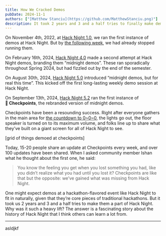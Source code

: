 ```yaml
---
title: How We Cracked Demos
pubDate: 2024-11-1
authors: ["[Matthew Stanciu](https://github.com/MatthewStanciu.png)"]
description: It took 2 years and 3 and a half tries to finally make demos a part of Hack Night. What made it such a heavy lift, and what can others learn from it?
---
```


On November 4th, 2022, at [Hack Night 1.0](https://blog.purduehackers.com/posts/hack-night-1point0), we ran the first instance of demos at Hack Night. But by [the following week](https://events.purduehackers.com/hack-night-11), we had already stopped running them.

On February 16th, 2024, [Hack Night 4.0](https://events.purduehackers.com/hack-night-40) made a second attempt at Hack Night demos, branding them “midnight demos”. These ran sporadically throughout Spring 2024, but had fizzled out by the end of the semester.

On August 30th, 2024, [Hack Night 5.0](https://events.purduehackers.com/hack-night-50) introduced “midnight demos, but for real this time”. This kicked off the first long-lasting weekly demo session at Hack Night.

On September 13th, 2024, [Hack Night 5.2](https://events.purduehackers.com/hack-night-52) ran the first instance of **🏁&nbsp;Checkpoints**, the rebranded version of midnight demos.

Checkpoints have been a resounding success. Right after everyone gathers in the main area for [the countdown to 0\~0\~0](https://youtu.be/i6dzI7AhH40?si=Cb3uobpelj93n7dr), the lights go out, the floor speaker is turned on to its maximum volume, and folks line up to share what they’ve built on a giant screen for all of Hack Night to see.

[grid of things demoed at checkpoints]

Today, 15-20 people share an update at Checkpoints every week, and over 100 updates have been shared. When I asked community member Ishan what he thought about the first one, he said:

> You know the feeling you get when you lost something you had, like you didn’t realize what you had until you lost it? Checkpoints are like that but the opposite: we’ve gained what was missing from Hack Night.

One might expect demos at a hackathon-flavored event like Hack Night to fit in naturally, given that they’re core pieces of traditional hackathons. But it took us 2 years and 3 and a half tries to make them a part of Hack Night. Why was it such a heavy lift? The answer is a fascinating story about the history of Hack Night that I think others can learn a lot from.

---

asldjkf
